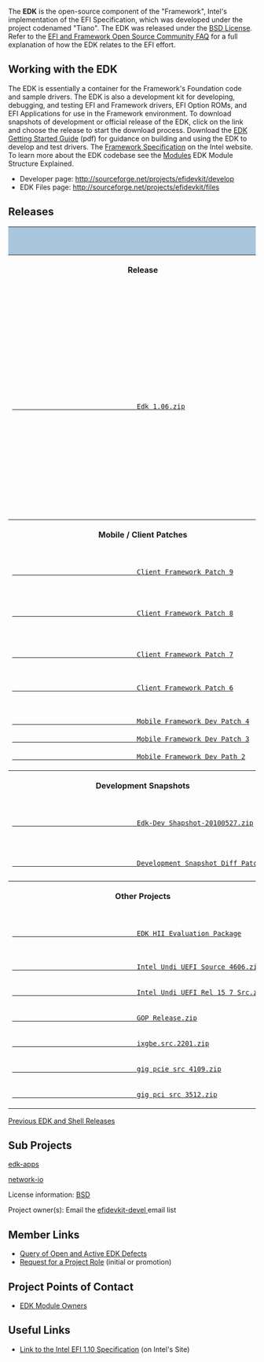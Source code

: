 <!-- [[Category:EDK]] -->
The '''EDK''' is the open-source component of the "Framework", Intel's implementation of the EFI Specification, which was developed under the project codenamed "Tiano". The EDK was released under the  [[BSD License]]. Refer to the [[EFI and Framework Open Source Community FAQ]]   for a full explanation of how the EDK relates to the EFI effort.


=='''Working with the EDK'''==

The EDK is essentially a container for the Framework's Foundation code and sample drivers. The EDK is also a development kit for developing, debugging, and testing EFI and Framework drivers, EFI Option ROMs, and EFI Applications for use in the Framework environment. To download snapshots of development or official release of the EDK, click on the link and choose the release to start the download process.  Download the [http://sourceforge.net/projects/efidevkit/files/Edk%20Getting%20Started%20Guide%5B1%5D.0.41.pdf/download EDK Getting Started Guide] (pdf) for guidance on building and using the EDK to develop and test drivers.  The [http://www.intel.com/technology/framework/spec.htm Framework Specification] on the Intel website.  To learn more about the EDK codebase see the [[Modules]] EDK Module Structure Explained.

* Developer page: http://sourceforge.net/projects/efidevkit/develop
* EDK Files page: http://sourceforge.net/projects/efidevkit/files


==Releases==
					<div class="t_projects">
						<table>
							<tr>
								<th style="background-color: rgb(169, 198, 221);" colspan="4">
								EDK Releases</th>
							</tr>
							<tr>
								<th>Release</th>
								<th>What is it?</th>
								<th>EDK Shell</th>
								<th>Documents</th>
							</tr>
							<tr>
								<td>
								<a class="external text" href="http://sourceforge.net/projects/efidevkit/files/Releases/Official%20Releases/Edk%201.06.zip/download">
								Edk 1.06.zip</a> </td>
								<td>Contains UEFI 2.1, Framework 0.9, PI 1.0 and 
								EFI shell: core and sample driver source code 
								for EDK build source code environment and 
								directory structure. </td>
								<td>
								<a class="external text" href="http://sourceforge.net/projects/efi-shell/files/Releases/Official%20Releases/EfiShell%201.06.zip/download">
								EfiShell 1.06.zip</a> </td>
								<td>ShellCommandManual.pdf
								<p>Glue_Library.pdf </p>
								<p>EDK BuildDocument.pdf </p>
								<p>EBC Debugger User Manual.pdf </p>
								<p>EfiDriverLib.pdf </p>
								<p>EdkReference Manual.pdf </p>
								<p>EdkReferenceManual.zip </p>
								<p>VFR.pdf </p>
								<p>Edk Getting Started Guide[1].pdf </p>
								<p>EbcDegubber Release notes </p>
								<p>DuetRelNotes.txt </td>
							</tr>
							<tr>
								<th>Mobile / Client Patches </th>
								<th>&nbsp;</th>
								<th>&nbsp;</th>
								<th>&nbsp;</th>
							</tr>
							<tr>
								<td>
								<a class="external text" href="http://sourceforge.net/projects/efidevkit/files/Releases/Others/Other%20Contribution/EDK1117_Client_Framework_PatchV9.zip/download">
								Client Framework Patch 9</a>
								<p><Br>
								<a class="external text" href="http://sourceforge.net/projects/efidevkit/files/Releases/Others/Other%20Contribution/EDK1117_Client_Framework_PatchV8.zip/download">
								Client Framework Patch 8</a>
								<p><br>
								<a class="external text" href="http://sourceforge.net/projects/efidevkit/files/Releases/Others/Other%20Contribution/EDK117_Client_Framework_PatchV7.zip/download">
								Client Framework Patch 7</a> </p>
								<p><br>
								<a class="external text" href="http://sourceforge.net/projects/efidevkit/files/Releases/Others/Other%20Contribution/EDK1117_Client_Framework_Dev_Patch_6.zip/download">
								Client Framework Patch 6</a> </p><br>
								<a class="external text" href="http://sourceforge.net/projects/efidevkit/files/Releases/Others/Other%20Contribution/EDK1117_Mobile_Framework_Dev_Patch_4.zip/download">
								Mobile Framework Dev Patch 4</a> <br>
								<a class="external text" href="http://sourceforge.net/projects/efidevkit/files/Releases/Others/Other%20Contribution/EDK1117_Mobile_Framework_Dev_Patch_3.zip/download">
								Mobile Framework Dev Patch 3</a> <br>
								<a class="external text" href="http://sourceforge.net/projects/efidevkit/files/Releases/Others/Other%20Contribution/EDK1117_MObile_framework_Dev_Patch_2.zip/download">
								Mobile Framework Dev Path 2</a> 
</td>
								<td>Client Framework Patches are an update to 
								the Green H which Intel utilizes on its client 
								platforms </td>
								<td>&nbsp;</td>
								<td>&nbsp;</td>
							</tr>
							<tr>
								<th>Development Snapshots</th>
								<th>&nbsp;</th>
								<th>&nbsp;</th>
								<th>&nbsp;</th>
							</tr>
							<tr>
								<td>
								<a class="external text" href="http://sourceforge.net/projects/efidevkit/files/Releases/Development%20Snapshots/Edk-Dev-Snapshot-20100527.zip/download">
								Edk-Dev Shapshot-20100527.zip</a> </td>
								<td>&nbsp;</td>
								<td>&nbsp;</td>
								<td>&nbsp;</td>
							</tr>
							<tr>
								<td>
								<a class="external text" href="https://sourceforge.net/projects/efidevkit/files/Releases/Development%20Snapshots%20Diff%20Patches/">
								Development Snapshot Diff Patches</a> </td>
								<td>To see the differences between snapshot 
								versions </td>
								<td>&nbsp;</td>
								<td>&nbsp;</td>
							</tr>
							<tr>
								<th>Other Projects</th>
								<th>&nbsp;</th>
								<th>&nbsp;</th>
								<th>&nbsp;</th>
							</tr>
							<tr>
								<td>
								<a class="external text" href="http://sourceforge.net/projects/efidevkit/files/Releases/Others/EDK%20HII%20Evaluation%20Package.zip/download">
								EDK HII Evaluation Package</a>
								<p>
								<a class="external text" href="http://sourceforge.net/projects/efidevkit/files/Releases/Others/Other%20Contribution/gig_efi_src_4606.zip/download">
								Intel Undi UEFI Source 4606.zip</a> </p>
								<p>
								<a class="external text" href="http://sourceforge.net/projects/efidevkit/files/Releases/Others/Other%20Contribution/Intel_Undi_UEFI_Rel_15_7_src.zip/download">
								Intel Undi UEFI Rel 15 7 Src.zip</a> </p>
								<p>
								<a class="external text" href="http://sourceforge.net/projects/efidevkit/files/Releases/Others/Other%20Contribution/GOP_Release.zip/download">
								GOP Release.zip</a> </p>
								<p>
								<a class="external text" href="http://sourceforge.net/projects/efidevkit/files/Releases/Others/Other%20Contribution/ixgbe_src_2201.zip/download">
								ixgbe.src.2201.zip</a> </p>
								<p>
								<a class="external text" href="http://sourceforge.net/projects/efidevkit/files/Releases/Others/Other%20Contribution/gig_pcie_src_4109.zip/download">
								gig pcie src 4109.zip</a> </p>
								<p>
								<a class="external text" href="http://sourceforge.net/projects/efidevkit/files/Releases/Others/Other%20Contribution/gig_pci_src_3512.zip/download">
								gig pci src 3512.zip</a> </td>
								<td>Other Projects
								<p><br>
								Fix to the Undi EDK Intel(R) PRO/1000 Network 
								Driver </td>
								<td>&nbsp;</td>
								<td>&nbsp;</td>
							</tr>
						</table>
					</div>

[[Previous EDK and Shell Releases]]

=='''Sub Projects'''==

[[Edk-apps|edk-apps]]

[[Network-io|network-io]]

License information: [http://www.opensource.org/licenses/bsd-license.php BSD]

Project owner(s): Email the [[edk2-devel| efidevkit-devel ]] email list
=='''Member Links'''==

* [http://sourceforge.net/apps/trac/efidevkit/report/8 Query of Open and Active EDK Defects]
* [http://sourceforge.net/project/memberlist.php?group_id=288624 Request for a Project Role] (initial or promotion)


=='''Project Points of Contact'''==
* [[modules|EDK Module Owners]]


=='''Useful Links'''==
* [http://www.intel.com/technology/framework/spec.htm Link to the Intel EFI 1.10 Specification] (on Intel's Site)
